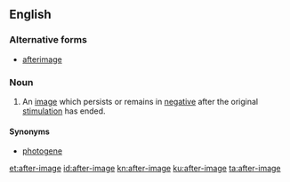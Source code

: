 {{also|afterimage}}
==English==

===Alternative forms===
* [[afterimage]]

===Noun===
{{en-noun|head=[[after]]-[[image]]}}
# An [[image]] which persists or remains in [[negative]] after the original [[stimulation]] has ended.

====Synonyms====
* [[photogene]]

[[et:after-image]]
[[id:after-image]]
[[kn:after-image]]
[[ku:after-image]]
[[ta:after-image]]